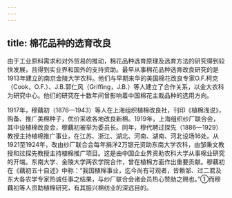 ```yaml
---
---
---
```

title: 棉花品种的选育改良
---



由于工业原料需求和对外贸易的推动，棉花品种选育原理及选育方法的研究得到较快发展，且得到实业界和国外的支持资助。最早从事棉花品种选育改良研究的是1913年建立的南京金陵大学农科。他们与早期来华的美国棉花改良专家O.F.柯克（Cook，O.F.）、J.B.郭仁风（Griffing，J.B.）等人建立了合作关系，以金大农科为研究中心。他们的研究在十数年间曾影响着中国棉花主栽品种的选用方向。

1917年，穆藕初（1876—1943）等人在上海组织植棉改良社，刊印《植棉浅说》，购备、推广美棉种子，优价采收各地改良新棉。1919年，上海组织纱厂联合会，其中设植棉改良会，穆藕初被举为委员长。同年，穆代聘过探先（1886—1929）教授主持植棉推广事业，在江苏、浙江、湖北、河南、湖南、河北设场16处。从1921至1924年，改由纱厂联合会每年捐洋2万银元资助东南大学农科，由邹秉文教授和过探先教授主持植棉推广项目。这是由中国企业界资助农科大学从事棉业研究的开端。东南大学、金陵大学两农学院合作，曾在植棉方面作出重要贡献。穆藕初在《藕初五十自述》中称：“我国植棉事业，迄今尚有可观者，皆赖邹、过二君及东大各农学专家热诚任事之结果，与纱厂联合会诸会员热心赞助之赐也。”①而穆藕初等人资助植棉研究，有其振兴棉纺业的深远目的。